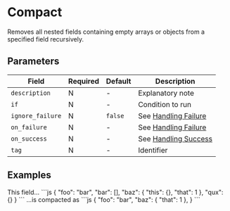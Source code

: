 

# Compact

<Synopsis>
Removes all nested fields containing empty arrays or objects from a specified field recursively.
</Synopsis>

## Parameters

|Field|Required|Default|Description|
|---|---|---|---|
|`description`|N|-|Explanatory note|
|`if`|N|-|Condition to run|
|`ignore_failure`|N|`false`|See [Handling Failure](../handling-failure.mdx)|
|`on_failure`|N|-|See [Handling Failure](../handling-failure.mdx)|
|`on_success`|N|-|See [Handling Success](../handling-success.mdx)|
|`tag`|N|-|Identifier|

## Examples

<Table>
   <TableBody>
      <TableRow>
         <TableCell>
            This field...
         </TableCell>
         <TableCell>
            ```js
            {
               "foo": "bar",
               "bar": [],
               "baz": {
                  "this": {},
                  "that": 1
               },
               "qux": {}
            }
            ```
         </TableCell>
      </TableRow>
      <TableRow>
         <TableCell>
            ...is compacted as
         </TableCell>
         <TableCell>
            ```js
            {
               "foo": "bar",
               "baz": {
                  "that": 1
               },
            }
            ```
         </TableCell>
      </TableRow>
   </TableBody>
</Table>
